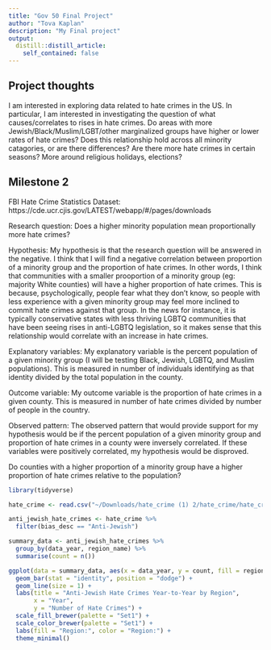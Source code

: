 ```yaml
---
title: "Gov 50 Final Project"
author: "Tova Kaplan"
description: "My Final project"
output:
  distill::distill_article:
    self_contained: false
---
```




## Project thoughts

I am interested in exploring data related to hate crimes in the US. In particular, I am interested in investigating the question of what causes/correlates to rises in hate crimes. Do areas with more Jewish/Black/Muslim/LGBT/other marginalized groups have higher or lower rates of hate crimes? Does this relationship hold across all minority catagories, or are there differences? Are there more hate crimes in certain seasons? More around religious holidays, elections? 

## Milestone 2
FBI Hate Crime Statistics Dataset: https://cde.ucr.cjis.gov/LATEST/webapp/#/pages/downloads 

Research question: Does a higher minority population mean proportionally more hate crimes?  

Hypothesis: My hypothesis is that the research question will be answered in the negative. I think that I will find a negative correlation between proportion of a minority group and the proportion of hate crimes. In other words, I think that communities with a smaller prooportion of a minority group (eg: majority White counties) will have a higher proportion of hate crimes. This is because, psychologically, people fear what they don't know, so people with less experience with a given minority group may feel more inclined to commit hate crimes against that group. In the news for instance, it is typically conservative states with less thriving LGBTQ communities that have been seeing rises in anti-LGBTQ legislation, so it makes sense that this relationship would correlate with an increase in hate crimes. 

Explanatory variables: My explanatory variable is the percent population of a given minority group (I will be testing Black, Jewish, LGBTQ, and Muslim populations). This is measured in number of individuals identifying as that identity divided by the total population in the county.

Outcome variable: My outcome variable is the proportion of hate crimes in a given county. This is measured in number of hate crimes divided by number of people in the country. 

Observed pattern: The observed pattern that would provide support for my hypothesis would be if the percent population of a given minority group and proportion of hate crimes in a county were inversely correlated. If these variables were positively correlated, my hypothesis would be disproved. 


Do counties with a higher proportion of a minority group have a higher proportion of hate crimes relative to the population?

```r
library(tidyverse)
```
```r
hate_crime <- read.csv("~/Downloads/hate_crime (1) 2/hate_crime/hate_crime.csv")
```

```r
anti_jewish_hate_crimes <- hate_crime %>%
  filter(bias_desc == "Anti-Jewish")

summary_data <- anti_jewish_hate_crimes %>%
  group_by(data_year, region_name) %>%
  summarise(count = n())

ggplot(data = summary_data, aes(x = data_year, y = count, fill = region_name, color = region_name)) +
  geom_bar(stat = "identity", position = "dodge") +
  geom_line(size = 1) +
  labs(title = "Anti-Jewish Hate Crimes Year-to-Year by Region",
       x = "Year",
       y = "Number of Hate Crimes") +
  scale_fill_brewer(palette = "Set1") +
  scale_color_brewer(palette = "Set1") +
  labs(fill = "Region:", color = "Region:") +  
  theme_minimal() 
```





